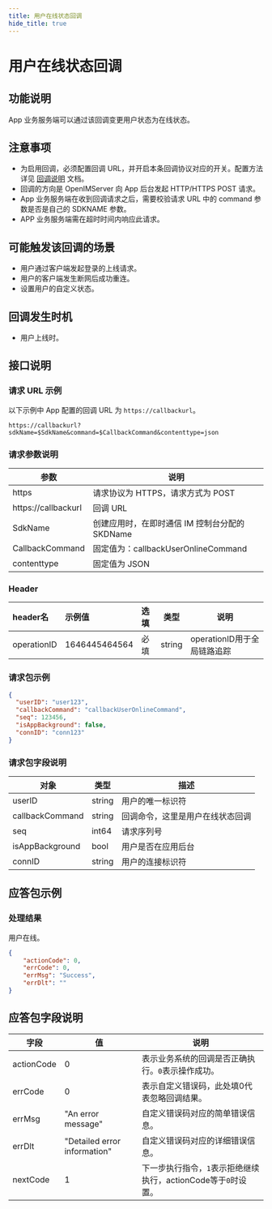 ```yaml
---
title: 用户在线状态回调
hide_title: true
---
```



# 用户在线状态回调

## 功能说明
App 业务服务端可以通过该回调变更用户状态为在线状态。

## 注意事项
- 为启用回调，必须配置回调 URL，并开启本条回调协议对应的开关。配置方法详见 [回调说明](../introduction) 文档。
- 回调的方向是 OpenIMServer 向 App 后台发起 HTTP/HTTPS POST 请求。
- App 业务服务端在收到回调请求之后，需要校验请求 URL 中的 command 参数是否是自己的 SDKNAME 参数。
- APP 业务服务端需在超时时间内响应此请求。

## 可能触发该回调的场景
- 用户通过客户端发起登录的上线请求。
- 用户的客户端发生断网后成功重连。
- 设置用户的自定义状态。

## 回调发生时机
- 用户上线时。

## 接口说明

### 请求 URL 示例
以下示例中 App 配置的回调 URL 为 `https://callbackurl`。
```plaintext
https://callbackurl?sdkName=$SdkName&command=$CallbackCommand&contenttype=json
```

### 请求参数说明

| 参数                 | 说明                                                   |
|-------------------- |------------------------------------------------------ |
| https               | 请求协议为 HTTPS，请求方式为 POST                      |
| https://callbackurl | 回调 URL                                               |
| SdkName             | 创建应用时，在即时通信 IM 控制台分配的 SKDName                                               |
| CallbackCommand     | 固定值为：callbackUserOnlineCommand                |
| contenttype         | 固定值为 JSON                |

### Header
| header名     | 示例值           | 选填  | 类型     | 说明                  |
|:------------|:--------------|:----|--------|---------------------|
| operationID | 1646445464564 | 必填  | string | operationID用于全局链路追踪 |

### 请求包示例
```json
{
  "userID": "user123",
  "callbackCommand": "callbackUserOnlineCommand",
  "seq": 123456,
  "isAppBackground": false,
  "connID": "conn123"
}

```




### 请求包字段说明

| 对象                     | 类型   | 描述                                                    |
|-------------------------|--------|----------------------------------------------------------------|
| userID                  | string | 用户的唯一标识符                                               |
| callbackCommand         | string | 回调命令，这里是用户在线状态回调                             |
| seq                     | int64  | 请求序列号                                               |
| isAppBackground         | bool   | 用户是否在应用后台                                             |
| connID                  | string | 用户的连接标识符                                           |


## 应答包示例

### 处理结果
用户在线。

```json
{
    "actionCode": 0,
    "errCode": 0,
    "errMsg": "Success",
    "errDlt": ""
}
```


## 应答包字段说明
| 字段         | 值                           | 说明                                       |
|-------------|------------------------------|------------------------------------------|
| actionCode  | 0                            | 表示业务系统的回调是否正确执行。`0`表示操作成功。     |
| errCode     | 0                            | 表示自定义错误码，此处填0代表忽略回调结果。|
| errMsg      | "An error message"           | 自定义错误码对应的简单错误信息。|
| errDlt      | "Detailed error information" | 自定义错误码对应的详细错误信息。|
| nextCode    | 1                            | 下一步执行指令，`1`表示拒绝继续执行，actionCode等于`0`时设置。|


